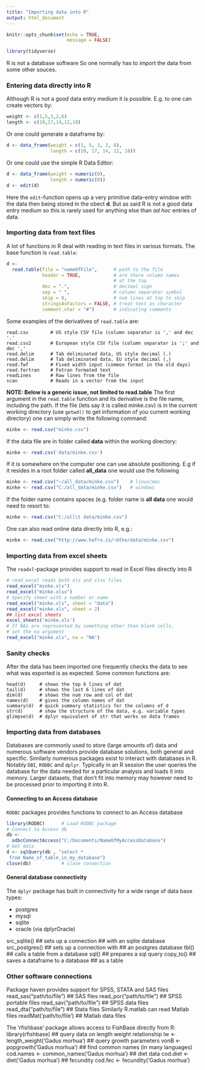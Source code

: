 ```yaml
---
title: "Importing data into R"
output: html_document
---
```


```r
knitr::opts_chunk$set(echo = TRUE, 
                      message = FALSE)
```

```r
library(tidyverse)
```

R is not a database software So one normally has to import the data from some other souces.

### Entering data directly into R

Although R is not a good data entry medium it is possible. E.g. to one can create vectors by:

```r
weight <- c(1,5,3,2,6)
length <- c(10,17,14,12,18)
```
Or one could generate a dataframe by:
```r
d <- data_frame(weight = c(1, 5, 3, 2, 6),
                length = c(10, 17, 14, 12, 18))
```

Or one could use the simple R Data Editor:
```r
d <- data_frame(weight = numeric(0),
                length = numeric(0))
d <- edit(d)
```

Here the `edit`-function opens up a very primitive data-entry window with the data then being stored in the obect __d__. But as said R is not a good data entry medium so this is rarely used for anything else than _ad hoc_ entries of data.

### Importing data from text files

A lot of functions in R deal with reading in text files in various formats. The base function is `read.table`:
```r
d <-
  read.table(file = "nameOfFile",      # path to the file
             header = TRUE,            # are there column names
                                       # at the top
             dec = ".",                # decimal sign
             sep = " ",                # column separator symbol
             skip = 0,                 # num lines at top to skip
             stringsAsFactors = FALSE, # treat text as character
             comment.char = "#")       # indicating comments
```

Some examples of the derivatives of `read.table` are:
```
read.csv        # US style CSV file (column separator is ',' and dec '.'
read.csv2       # European style CSV file (column separator is ';' and dec ','
read.delim      # Tab deliminated data, US style decimal (.)
read.delim      # Tab deliminated data, EU style decimal (,)
read.fwf        # Fixed width input (common format in the old days)
read.fortran    # Fotran formated text
readLines       # Raw lines from the file
scan            # Reads in a vector from the input
```

__NOTE: Below is a generic issue, not limited to read.table__
The first argument in the `read.table` function and its derivative is the file name, including the path. If the file (lets say it is called minke.csv) is in the current working directory (use `getwd()` to get information of you current working directory) one can simply write the following command:
```r
minke <- read.csv("minke.csv")
```
If the data file are in folder called __data__ within the working directory:
```r
minke <- read.csv('data/minke.csv')
```
If it is somewhere on the computer one can use absolute positioning. E.g if it resides in a root folder called __all_data__ one would use the following
```r
minke <- read.csv("~/all_data/minke.csv")    # linux/mac
minke <- read.csv("C:/all_data/minke.csv")   # windows
```

If the folder name contains spaces (e.g. folder name is __all data__ one would need to resort to:
```r
minke <- read.csv("C:/all\t data/minke.csv")    
```
One can also read online data directly into R, e.g.:
```r
minke <- read.csv("http://www.hafro.is/~bthe/data/minke.csv")
```

### Importing data from excel sheets

The `readxl`-package provides support to read in Excel files directly into R
```r
# read_excel reads both xls and xlsx files
read_excel("minke.xls")
read_excel("minke.xlsx")
# Specify sheet with a number or name
read_excel("minke.xls", sheet = "data")
read_excel("minke.xls", sheet = 2)
## list excel sheets
excel_sheets('minke.xls')
# If NAs are represented by something other than blank cells,
# set the na argument
read_excel("minke.xls", na = "NA")
```

### Sanity checks

After the data has been imported one frequently checks the data to see what was exported is as expected. Some common functions are: 
```
head(d)     # shows the top 6 lines of dat
tail(d)     # shows the last 6 lines of dat
dim(d)      # shows the num row and col of dat
names(d)    # gives the column names of dat
summary(d)  # quick summary statistics for the columns of d
str(d)      # show the structure of the data, e.g. variable types
glimpse(d)  # dplyr equivalent of str that works on data frames
```

### Importing data from databases

Databases are commonly used to store (large amounts of) data and numerous software vendors provide database solutions, both general and specific. Similarly numerous packages exist to interact with databases in R. Notably `DBI`, `RODBC` and `dplyr`. Typically in an R session the user queries the database for the data needed for a particular analysis and loads it into memory. Larger datasets, that don't fit into memory may however need to be processed prior to importing it into R.

#### Connecting to an Access database

`RODBC` packages provides functions to connect to an Access database
```r
library(RODBC)      # Load RODBC package
# Connect to Access db
db <-
  odbcConnectAccess("C:/Documents/NameOfMyAccessDatabase")
# Get data
d <- sqlQuery(db , "select *
 from Name_of_table_in_my_database")
close(db)           # close connection
```

#### General database connectivity

The `dplyr` package has built in connectivity for a wide range of data base types:

* postgres
* mysql
* sqlite
* oracle (via dplyrOracle)

src_sqlite() ## sets up a connection
## with an sqlite database
src_postgres() ## sets up a connection with
## an postgres database
tbl() ## calls a table from a database
sql() ## prepares a sql query
copy_to() ## saves a dataframe to a database
## as a table

### Other software connections

Package haven provides support for SPSS, STATA and SAS files
read_sas("path/to/file") ## SAS files
read_por("path/to/file") ## SPSS portable files
read_sav("path/to/file") ## SPSS data files
read_dta("path/to/file") ## Stata files
Similarly R.matlab can read Matlab files
readMat('path/to/file') ## Matlab data files

The ’rfishbase’ package allows access to FishBase directly from R:
library(rfishbase)
## query data on length weight relationship
lw <- length_weight('Gadus morhua')
## query growth parameters
vonB <- popgrowth('Gadus morhua')
## find common names (in many languages)
cod.names <- common_names('Gadus morhua')
## diet data
cod.diet <- diet('Gadus morhua')
## fecundity
cod.fec <- fecundity('Gadus morhua')
